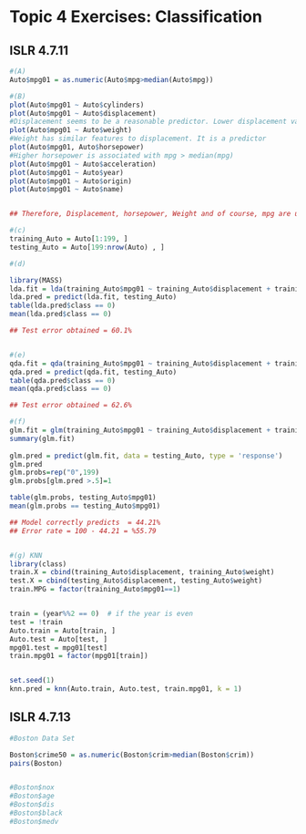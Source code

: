 # Topic 4 Exercises: Classification


## ISLR 4.7.11

```r

#(A)
Auto$mpg01 = as.numeric(Auto$mpg>median(Auto$mpg))

#(B)
plot(Auto$mpg01 ~ Auto$cylinders)
plot(Auto$mpg01 ~ Auto$displacement)
#Displacement seems to be a reasonable predictor. Lower displacement values seem to be associated with mpg>median(mpg)
plot(Auto$mpg01 ~ Auto$weight)
#Weight has similar features to displacement. It is a predictor
plot(Auto$mpg01, Auto$horsepower)
#Higher horsepower is associated with mpg > median(mpg)
plot(Auto$mpg01 ~ Auto$acceleration)
plot(Auto$mpg01 ~ Auto$year)
plot(Auto$mpg01 ~ Auto$origin)
plot(Auto$mpg01 ~ Auto$name)


## Therefore, Displacement, horsepower, Weight and of course, mpg are useful to predict mpg01 

#(c)
training_Auto = Auto[1:199, ]
testing_Auto = Auto[199:nrow(Auto) , ]

#(d)

library(MASS)
lda.fit = lda(training_Auto$mpg01 ~ training_Auto$displacement + training_Auto$weight)
lda.pred = predict(lda.fit, testing_Auto)
table(lda.pred$class == 0)
mean(lda.pred$class == 0)

## Test error obtained = 60.1%


#(e)
qda.fit = qda(training_Auto$mpg01 ~ training_Auto$displacement + training_Auto$weight)
qda.pred = predict(qda.fit, testing_Auto)
table(qda.pred$class == 0)
mean(qda.pred$class == 0)

## Test error obtained = 62.6%

#(f)
glm.fit = glm(training_Auto$mpg01 ~ training_Auto$displacement + training_Auto$weight, family = binomial)
summary(glm.fit)
 
glm.pred = predict(glm.fit, data = testing_Auto, type = 'response')
glm.pred
glm.probs=rep("0",199)
glm.probs[glm.pred >.5]=1

table(glm.probs, testing_Auto$mpg01) 
mean(glm.probs == testing_Auto$mpg01)

## Model correctly predicts  = 44.21%
## Error rate = 100 - 44.21 = %55.79


#(g) KNN 
library(class)
train.X = cbind(training_Auto$displacement, training_Auto$weight)
test.X = cbind(testing_Auto$displacement, testing_Auto$weight)
train.MPG = factor(training_Auto$mpg01==1)


train = (year%%2 == 0)  # if the year is even
test = !train
Auto.train = Auto[train, ]
Auto.test = Auto[test, ]
mpg01.test = mpg01[test]
train.mpg01 = factor(mpg01[train])


set.seed(1)
knn.pred = knn(Auto.train, Auto.test, train.mpg01, k = 1)
```


## ISLR 4.7.13

```r
#Boston Data Set

Boston$crime50 = as.numeric(Boston$crim>median(Boston$crim))
pairs(Boston)


#Boston$nox
#Boston$age
#Boston$dis
#Boston$black
#Boston$medv
```



